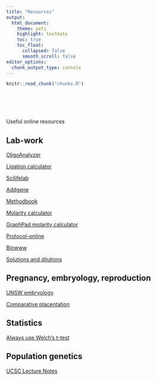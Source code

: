 ```yaml
---
title: "Resources"
output: 
  html_document:
    theme: yeti
    highlight: textmate
    toc: true
    toc_float:
      collapsed: false
      smooth_scroll: false
editor_options: 
  chunk_output_type: console
---
```


<!-- The file chunks.R contains chunks that define default settings -->
```r
knitr::read_chunk("chunks.R")
```

<!-- Update knitr chunk options -->
```r
```

<!-- Insert the date the file was last updated -->
```r
```

<!-- Insert the code version (Git commit SHA1) if Git repository exists and R
 package git2r is installed -->
```r
```

<!-- packages -->
```r
```

<!-- custom defined functions -->
```r
```

Useful online resources

## Lab-work

[OligoAnalyzer](http://idtdna.com/calc/analyzer)  

[Ligation calculator](http://www.insilico.uni-duesseldorf.de/Lig_Input.html)  

[Scilifelab](http://www.scilifelab.com/)  

[Addgene](https://www.addgene.org/protocols/)  

[Methodbook](http://www.methodbook.net/)  

[Molarity calculator](https://owww.molgen.mpg.de/~soldatov/protocols/scripts/h01_04.html)  

[GraphPad molarity calculator](https://owww.molgen.mpg.de/~soldatov/protocols/scripts/h01_04.html)  

[Protocol-online](http://www.protocol-online.org/)  

[Biowww](http://www.biowww.net/)  

[Solutions and dilutions](https://www.training.nih.gov/assets/Lab_Math_II_Transcript_-_508.pdf)


## Pregnancy, embryology, reproduction

[UNSW embryology](https://embryology.med.unsw.edu.au)

[Comparative placentation](http://placentation.ucsd.edu/homefs.html)



## Statistics

[Always use Welch's t-test](http://daniellakens.blogspot.co.uk/2015/01/always-use-welchs-t-test-instead-of.html)



## Population genetics

[UCSC Lecture Notes](http://bio.classes.ucsc.edu/bio107/bio107lectures.htm)
